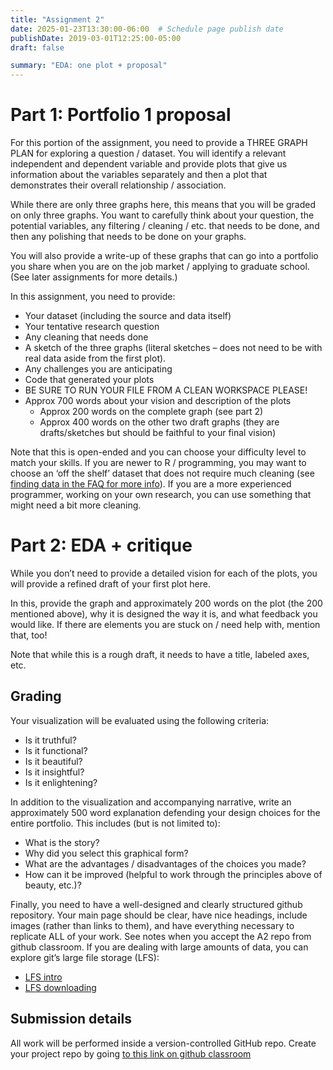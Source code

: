 ```yaml
---
title: "Assignment 2"
date: 2025-01-23T13:30:00-06:00  # Schedule page publish date
publishDate: 2019-03-01T12:25:00-05:00
draft: false

summary: "EDA: one plot + proposal"
---
```


# Part 1: Portfolio 1 proposal
For this portion of the assignment, you need to provide a THREE GRAPH PLAN for exploring a question / dataset. You will identify a relevant independent and dependent variable and provide plots that give us information about the variables separately and then a plot that demonstrates their overall relationship / association. 

While there are only three graphs here, this means that you will be graded on only three graphs. You want to carefully think about your question, the potential variables, any filtering / cleaning / etc. that needs to be done, and then any polishing that needs to be done on your graphs. 

You will also provide a write-up of these graphs that can go into a portfolio you share when you are on the job market / applying to graduate school. (See later assignments for more details.)

In this assignment, you need to provide:

* Your dataset (including the source and data itself)
* Your tentative research question
* Any cleaning that needs done
* A sketch of the three graphs (literal sketches -- does not need to be with real data aside from the first plot). 
* Any challenges you are anticipating
* Code that generated your plots
* BE SURE TO RUN YOUR FILE FROM A CLEAN WORKSPACE PLEASE!
* Approx 700 words about your vision and description of the plots
  * Approx 200 words on the complete graph (see part 2)
  * Approx 400 words on the other two draft graphs (they are drafts/sketches but should be faithful to your final vision)

Note that this is open-ended and you can choose your difficulty level to match your skills. If you are newer to R / programming, you may want to choose an 'off the shelf' dataset that does not require much cleaning (see [finding data in the FAQ for more info](https://macs40700.netlify.app/faq/)). If you are a more experienced programmer, working on your own research, you can use something that might need a bit more cleaning. 

# Part 2: EDA + critique

While you don't need to provide a detailed vision for each of the plots, you will provide a refined draft of your first plot here. 

In this, provide the graph and approximately 200 words on the plot (the 200 mentioned above), why it is designed the way it is, and what feedback you would like. If there are elements you are stuck on / need help with, mention that, too!

Note that while this is a rough draft, it needs to have a title, labeled axes, etc. 

## Grading

Your visualization will be evaluated using the following criteria:

* Is it truthful?
* Is it functional?
* Is it beautiful?
* Is it insightful?
* Is it enlightening?

In addition to the visualization and accompanying narrative, write an approximately 500 word explanation defending your design choices for the entire portfolio. This includes (but is not limited to):

* What is the story?
* Why did you select this graphical form?
* What are the advantages / disadvantages of the choices you made? 
* How can it be improved (helpful to work through the principles above of beauty, etc.)? 

Finally, you need to have a well-designed and clearly structured github repository. Your main page should be clear, have nice headings, include images (rather than links to them), and have everything necessary to replicate ALL of your work. See notes when you accept the A2 repo from github classroom. If you are dealing with large amounts of data, you can explore git's large file storage (LFS):

  * [LFS intro](https://docs.github.com/en/repositories/working-with-files/managing-large-files/about-git-large-file-storage)
  * [LFS downloading](https://git-lfs.com/)


## Submission details
All work will be performed inside a version-controlled GitHub repo. Create your project repo by going [to this link on github classroom](https://classroom.github.com/a/r_vTsv6J)